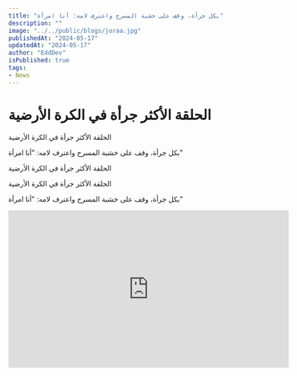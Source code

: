 ```yaml
---
title: "بكل جرأة، وقف على خشبة المسرح واعترف لامه: أنا امرأة"
description: ""
image: "../../public/blogs/joraa.jpg"
publishedAt: "2024-05-17"
updatedAt: "2024-05-17"
author: "EddDev"
isPublished: true
tags:
- News
---
```


# الحلقة الأكثر جرأة في الكرة الأرضية

الحلقة الأكثر جرأة في الكرة الأرضية

بكل جرأة، وقف على خشبة المسرح واعترف لامه: "أنا امرأة"

الحلقة الأكثر جرأة في الكرة الأرضية

الحلقة الأكثر جرأة في الكرة الأرضية

بكل جرأة، وقف على خشبة المسرح واعترف لامه: "أنا امرأة"

<iframe width="560" height="315" src="https://www.youtube.com/embed/8gMMDevL2zA" frameborder="0" allow="accelerometer; autoplay; clipboard-write; encrypted-media; gyroscope; picture-in-picture" allowfullscreen></iframe>

